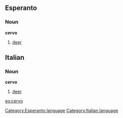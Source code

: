 ==Esperanto==
===Noun===
'''cervo'''
# [[deer]]

==Italian==
===Noun===
'''cervo'''
# [[deer]]

[[eo:cervo]]
[[Category:Esperanto language]]
[[Category:Italian language]]
{{Universala Vortaro}}